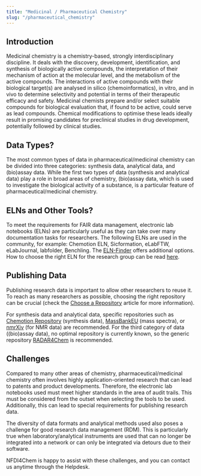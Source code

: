 ```yaml
---
title: "Medicinal / Pharmaceutical Chemistry"
slug: "/pharmaceutical_chemistry"
---
```



<LbeChip title="medicinal chemistry" /><LbeChip title="epidemiology" />

## Introduction

Medicinal chemistry is a chemistry-based, strongly interdisciplinary discipline. It deals with the discovery, development, identification, and synthesis of biologically active compounds, the interpretation of their mechanism of action at the molecular level, and the metabolism of the active compounds. The interactions of active compounds with their biological target(s) are analysed in silico (chemoinformatics), in vitro, and in vivo to determine selectivity and potential in terms of their therapeutic efficacy and safety. Medicinal chemists prepare and/or select suitable compounds for biological evaluation that, if found to be active, could serve as lead compounds. Chemical modifications to optimise these leads ideally result in promising candidates for preclinical studies in drug development, potentially followed by clinical studies.


## Data Types?

The most common types of data in pharmaceutical/medicinal chemistry can be divided into three categories: synthesis data, analytical data, and (bio)assay data. While the first two types of data (synthesis and analytical data) play a role in broad areas of chemistry, (bio)assay data, which is used to investigate the biological activity of a substance, is a particular feature of pharmaceutical/medicinal chemistry. 

## ELNs and Other Tools?

To meet the requirements for FAIR data management, electronic lab notebooks (ELNs) are particularly useful as they can take over many documentation tasks for researchers. The following ELNs are used in the community, for example: Chemotion ELN, Sicformation, eLabFTW, eLabJournal, labfolder, Benchling. The [ELN-Finder](https://eln-finder.ulb.tu-darmstadt.de/search?f.K03=Pharmacy,equals&spc.page=1) offers additional options. How to choose the right ELN for the research group can be read [here](https://knowledgebase.nfdi4chem.de/knowledge_base/docs/choose_eln/). 

## Publishing Data

Publishing research data is important to allow other researchers to reuse it. To reach as many researchers as possible, choosing the right repository can be crucial (check the [Choose a Repository](https://knowledgebase.nfdi4chem.de/knowledge_base/docs/choose_repository/) article for more information).

For synthesis data and analytical data, specific repositories such as [Chemotion Repository](https://www.chemotion-repository.net/welcome) (synthesis data), [MassBankEU](https://massbank.eu/MassBank/) (mass spectra), or [nmrXiv](https://nmrxiv.org/) (for NMR data) are recommended. For the third category of data ((bio)assay data), no optimal repository is currently known, so the generic repository [RADAR4Chem](https://radar.products.fiz-karlsruhe.de/de/radarabout/radar4chem) is recommended.

## Challenges

Compared to many other areas of chemistry, pharmaceutical/medicinal chemistry often involves highly application-oriented research that can lead to patents and product developments. Therefore, the electronic lab notebooks used must meet higher standards in the area of audit trails. This must be considered from the outset when selecting the tools to be used. Additionally, this can lead to special requirements for publishing research data.

The diversity of data formats and analytical methods used also poses a challenge for good research data management (RDM). This is particularly true when laboratory/analytical instruments are used that can no longer be integrated into a network or can only be integrated via detours due to their software.

NFDI4Chem is happy to assist with these challenges, and you can contact us anytime through the Helpdesk.
